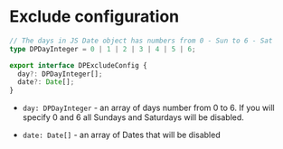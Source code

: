 # Exclude configuration

```ts
// The days in JS Date object has numbers from 0 - Sun to 6 - Sat
type DPDayInteger = 0 | 1 | 2 | 3 | 4 | 5 | 6;

export interface DPExcludeConfig {
  day?: DPDayInteger[];
  date?: Date[];
}
```

- `day: DPDayInteger` - an array of days number from 0 to 6. If you will specify 0 and 6 all Sundays and Saturdays will be disabled.

- `date: Date[]` - an array of Dates that will be disabled
